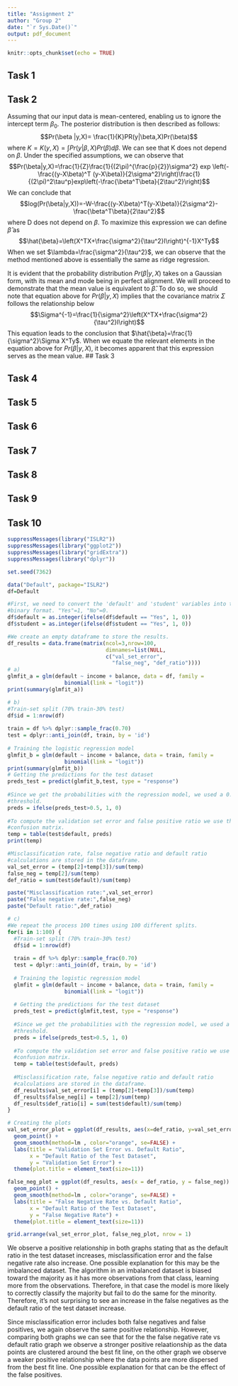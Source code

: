 ```yaml
---
title: "Assignment 2"
author: "Group 2"
date: "`r Sys.Date()`"
output: pdf_document
---
```


```r
knitr::opts_chunk$set(echo = TRUE)
```

## Task 1

## Task 2
Assuming that our input data is mean-centered, enabling us to ignore the intercept term $\beta_0$. The posterior distribution is then described as follows:
$$Pr(\beta |y,X)= \frac{1}{K}PR(y|\beta,X)Pr(\beta)$$
where $K=K(y,X)=\int Pr(y|\beta,X)Pr(\beta)d\beta$. We can see that K does not depend on $\beta$. Under the specified assumptions, we can observe that 
$$Pr(\beta|y,X)=\frac{1}{Z}\frac{1}{(2\pi)^{\frac{p}{2}}\sigma^2} exp \left(-\frac{(y-X\beta)^T (y-X\beta)}{2\sigma^2}\right)\frac{1}{(2\pi)^2\tau^p}exp\left(-\frac{\beta^T\beta}{2\tau^2}\right)$$
We can conclude that 
$$log(Pr(\beta|y,X))=-W-\frac{(y-X\beta)^T(y-X\beta)}{2\sigma^2}-\frac{\beta^T\beta}{2\tau^2}$$
where D does not depend on $\beta$. To maximize this expression we can define $\hat{\beta}$ as 
$$\hat{\beta}=\left(X^TX+\frac{\sigma^2}{\tau^2}I\right)^{-1}X^Ty$$
When we set $\lambda=\frac{\sigma^2}{\tau^2}$, we can observe that the method mentioned above is essentially the same as ridge regression.

It is evident that the probability distribution $Pr(\beta|y,X)$ takes on a Gaussian form, with its mean and mode being in perfect alignment. We will proceed to demonstrate that the mean value is equivalent to $\hat{\beta}$. To do so, we should note that equation above for $Pr(\beta|y,X)$ implies that the covariance matrix $\Sigma$ follows the relationship below
$$\Sigma^{-1}=\frac{1}{\sigma^2}\left(X^TX+\frac{\sigma^2}{\tau^2}I\right)$$
This equation leads to the conclusion that $\hat{\beta}=\frac{1}{\sigma^2}\Sigma X^Ty$. When we equate the relevant elements in the equation above for $Pr(\beta|y,X)$, it becomes apparent that this expression serves as the mean value.
## Task 3

## Task 4

## Task 5

## Task 6

## Task 7

## Task 8

## Task 9

## Task 10
```r
suppressMessages(library("ISLR2"))
suppressMessages(library("ggplot2"))
suppressMessages(library("gridExtra"))
suppressMessages(library("dplyr"))

set.seed(7362)

data("Default", package="ISLR2")
df=Default

#First, we need to convert the 'default' and 'student' variables into the 
#binary format. "Yes"=1, "No"=0.
df$default = as.integer(ifelse(df$default == "Yes", 1, 0))
df$student = as.integer(ifelse(df$student == "Yes", 1, 0))

#We create an empty dataframe to store the results.
df_results = data.frame(matrix(ncol=3,nrow=100,
                               dimnames=list(NULL,
                               c("val_set_error", 
                                 "false_neg", "def_ratio"))))
# a)
glmfit_a = glm(default ~ income + balance, data = df, family = 
                  binomial(link = "logit"))
print(summary(glmfit_a))

# b)
#Train-set split (70% train-30% test)
df$id = 1:nrow(df)
  
train = df %>% dplyr::sample_frac(0.70)
test = dplyr::anti_join(df, train, by = 'id')
    
# Training the logistic regression model
glmfit_b = glm(default ~ income + balance, data = train, family = 
                  binomial(link = "logit"))
print(summary(glmfit_b))
# Getting the predictions for the test dataset
preds_test = predict(glmfit_b,test, type = "response")
  
#Since we get the probabilities with the regression model, we used a 0.5
#threshold. 
preds = ifelse(preds_test>0.5, 1, 0)
  
#To compute the validation set error and false positive ratio we use the
#confusion matrix. 
temp = table(test$default, preds)
print(temp)

#Misclassification rate, false negative ratio and default ratio
#calculations are stored in the dataframe. 
val_set_error = (temp[2]+temp[3])/sum(temp)
false_neg = temp[2]/sum(temp)
def_ratio = sum(test$default)/sum(temp)

paste("Misclassification rate:",val_set_error)
paste("False negative rate:",false_neg)
paste("Default ratio:",def_ratio)

# c)
#We repeat the process 100 times using 100 different splits. 
for(i in 1:100) {
  #Train-set split (70% train-30% test)
  df$id = 1:nrow(df)
  
  train = df %>% dplyr::sample_frac(0.70)
  test = dplyr::anti_join(df, train, by = 'id')
    
  # Training the logistic regression model
  glmfit = glm(default ~ income + balance, data = train, family = 
                  binomial(link = "logit"))
  
  # Getting the predictions for the test dataset
  preds_test = predict(glmfit,test, type = "response")
  
  #Since we get the probabilities with the regression model, we used a 0.5
  #threshold. 
  preds = ifelse(preds_test>0.5, 1, 0)
  
  #To compute the validation set error and false positive ratio we use the
  #confusion matrix. 
  temp = table(test$default, preds)
  
  #Misclassification rate, false negative ratio and default ratio
  #calculations are stored in the dataframe. 
  df_results$val_set_error[i] = (temp[2]+temp[3])/sum(temp)
  df_results$false_neg[i] = temp[2]/sum(temp)
  df_results$def_ratio[i] = sum(test$default)/sum(temp)
}

# Creating the plots
val_set_error_plot = ggplot(df_results, aes(x=def_ratio, y=val_set_error)) +
  geom_point() +
  geom_smooth(method=lm , color="orange", se=FALSE) +
  labs(title = "Validation Set Error vs. Default Ratio",
       x = "Default Ratio of the Test Dataset",
       y = "Validation Set Error") +
  theme(plot.title = element_text(size=11))

false_neg_plot = ggplot(df_results, aes(x = def_ratio, y = false_neg)) +
  geom_point() +
  geom_smooth(method=lm , color="orange", se=FALSE) +
  labs(title = "False Negative Rate vs. Default Ratio",
       x = "Default Ratio of the Test Dataset",
       y = "False Negative Rate") +
  theme(plot.title = element_text(size=11))

grid.arrange(val_set_error_plot, false_neg_plot, nrow = 1)

```


We observe a positive relationship in both graphs stating that as the default ratio in the test dataset increases, misclassification error and the false negative rate also increase. One possible explanation for this may be the imbalanced dataset. The algorithm in an imbalanced dataset is biased toward the majority as it has more observations from that class, learning more from the observations. Therefore, in that case the model is more likely to correctly classify the majority but fail to do the same for the minority. Therefore, it's not surprising to see an increase in the false negatives as the default ratio of the test dataset increase. 

Since misclassification error includes both false negatives and false positives, we again observe the same positive relationship. However, comparing both graphs we can see that for the the false negative rate vs default ratio graph we observe a stronger positive relaationship as the data points are clustered around the best fit line, on the other graph we observe a weaker positive relationship where the data points are more dispersed from the best fit line. One possible explanation for that can be the effect of the false positives. 